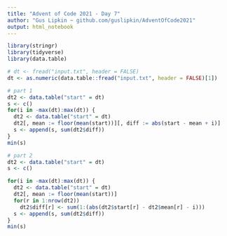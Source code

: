 ```yaml
---
title: "Advent of Code 2021 - Day 7"
author: "Gus Lipkin ~ github.com/guslipkin/AdventOfCode2021"
output: html_notebook
---
```


```r
library(stringr)
library(tidyverse)
library(data.table)

# dt <- fread("input.txt", header = FALSE)
dt <- as.numeric(data.table::fread("input.txt", header = FALSE)[1])
```


```r
# part 1
dt2 <- data.table("start" = dt)
s <- c()
for(i in -max(dt):max(dt)) {
  dt2 <- data.table("start" = dt)
  dt2[, mean := floor(mean(start))][, diff := abs(start - mean + i)]
  s <- append(s, sum(dt2$diff))
}
min(s)
```

```r
# part 2
dt2 <- data.table("start" = dt)
s <- c()

for(i in -max(dt):max(dt)) {
  dt2 <- data.table("start" = dt)
  dt2[, mean := floor(mean(start))]
  for(r in 1:nrow(dt2))
    dt2$diff[r] <- sum(1:(abs(dt2$start[r] - dt2$mean[r] - i)))
  s <- append(s, sum(dt2$diff))
}
min(s)
```

